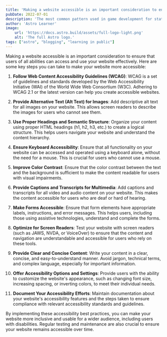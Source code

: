 ```yaml
---
title: 'Making a website accessible is an important consideration to ensure that users of all abilities can access and use your website effectively'
pubDate: 2022-07-01
description: 'The most common pattern used in game development for state synchronization is the Client-Server Model.'
author: 'Astro Learner'
image:
    url: 'https://docs.astro.build/assets/full-logo-light.png'
    alt: 'The full Astro logo.'
tags: ["astro", "blogging", "learning in public"]
---
```


Making a website accessible is an important consideration to ensure that users of all abilities can access and use your website effectively. Here are some key steps you can take to make your website more accessible:

1. **Follow Web Content Accessibility Guidelines (WCAG)**: WCAG is a set of guidelines and standards developed by the Web Accessibility Initiative (WAI) of the World Wide Web Consortium (W3C). Adhering to WCAG 2.1 or the latest version can help you create accessible websites.

2. **Provide Alternative Text (Alt Text) for Images**: Add descriptive alt text for all images on your website. This allows screen readers to describe the images for users who cannot see them.

3. **Use Proper Headings and Semantic Structure**: Organize your content using proper HTML headings (h1, h2, h3, etc.) to create a logical structure. This helps users navigate your website and understand the content hierarchy.

4. **Ensure Keyboard Accessibility**: Ensure that all functionality on your website can be accessed and operated using a keyboard alone, without the need for a mouse. This is crucial for users who cannot use a mouse.

5. **Improve Color Contrast**: Ensure that the color contrast between the text and the background is sufficient to make the content readable for users with visual impairments.

6. **Provide Captions and Transcripts for Multimedia**: Add captions and transcripts for all video and audio content on your website. This makes the content accessible for users who are deaf or hard of hearing.

7. **Make Forms Accessible**: Ensure that form elements have appropriate labels, instructions, and error messages. This helps users, including those using assistive technologies, understand and complete the forms.

8. **Optimize for Screen Readers**: Test your website with screen readers (such as JAWS, NVDA, or VoiceOver) to ensure that the content and navigation are understandable and accessible for users who rely on these tools.

9. **Provide Clear and Concise Content**: Write your content in a clear, concise, and easy-to-understand manner. Avoid jargon, technical terms, and complex language, especially for important information.

10. **Offer Accessibility Options and Settings**: Provide users with the ability to customize the website's appearance, such as changing font size, increasing spacing, or inverting colors, to meet their individual needs.

11. **Document Your Accessibility Efforts**: Maintain documentation about your website's accessibility features and the steps taken to ensure compliance with relevant accessibility standards and guidelines.

By implementing these accessibility best practices, you can make your website more inclusive and usable for a wider audience, including users with disabilities. Regular testing and maintenance are also crucial to ensure your website remains accessible over time.